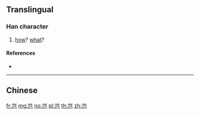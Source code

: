 {{also|豈}}
==Translingual==

===Han character===
{{Han char|rn=46|rad=山|as=03|sn=6|four=|canj=USU|ids=⿱山己}}

# [[how]]? [[what]]?

====References====
* {{Han ref|kx=0307.271|hdz=10762.020|uh=5C82|ud=23682}}

----

==Chinese==
{{zh-see|豈}}

[[fr:岂]]
[[mg:岂]]
[[no:岂]]
[[pl:岂]]
[[th:岂]]
[[zh:岂]]
